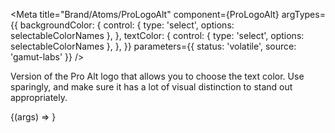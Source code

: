 
<Meta
  title="Brand/Atoms/ProLogoAlt"
  component={ProLogoAlt}
  argTypes={{
    backgroundColor: {
      control: { type: 'select', options: selectableColorNames },
    },
    textColor: {
      control: { type: 'select', options: selectableColorNames },
    },
  }}
  parameters={{ status: 'volatile', source: 'gamut-labs' }}
/>

Version of the Pro Alt logo that allows you to choose the text color. Use sparingly, and make sure it has a lot of visual distinction to stand out appropriately.

<Canvas withSource="open">
  <Story name="ProLogoAlt">{(args) => <ProLogoAlt {...args} />}</Story>
</Canvas>

<Props story="ProLogoAlt" />
